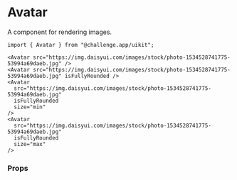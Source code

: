 
<Meta of={AvatarStories} />

# Avatar

A component for rendering images.

<Canvas of={AvatarStories.Avatar} />

```tsx
import { Avatar } from "@challenge.app/uikit";

<Avatar src="https://img.daisyui.com/images/stock/photo-1534528741775-53994a69daeb.jpg" />
<Avatar src="https://img.daisyui.com/images/stock/photo-1534528741775-53994a69daeb.jpg" isFullyRounded />
<Avatar
  src="https://img.daisyui.com/images/stock/photo-1534528741775-53994a69daeb.jpg"
  isFullyRounded
  size="min"
/>
<Avatar
  src="https://img.daisyui.com/images/stock/photo-1534528741775-53994a69daeb.jpg"
  isFullyRounded
  size="max"
/>
```

### Props

<ArgTypes />
